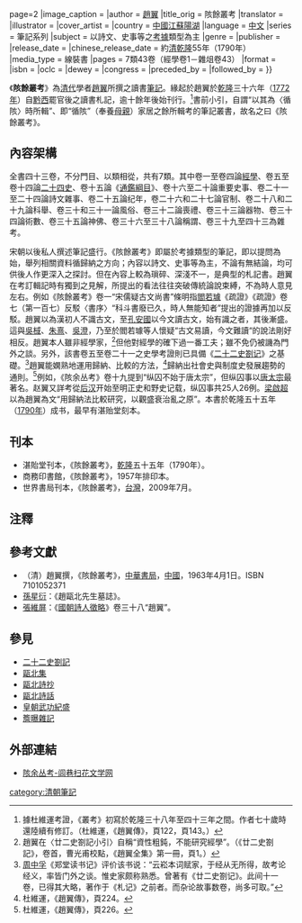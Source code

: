 {{Infobox Book 
|name                 = 陔餘叢考
|image                =  File:NAJDA-307-0178_陔余叢考_巻1-4.pdf{{!}}page=2
|image_caption        =  
|author               = [[趙翼|趙翼]]
|title_orig           = 陔餘叢考
|translator           =  
|illustrator          = 
|cover_artist         = 
|country              = [[中國|中國]][[江苏省|江蘇]][[武进区|陽湖]]
|language             = [[中文|中文]]
|series               = 筆記系列
|subject              = 以詩文、史事等之[[考據學|考據]]類型為主
|genre                = 
|publisher            = 
|release_date         = 
|chinese_release_date = 約[[清朝|清]][[乾隆|乾隆]]55年（1790年）
|media_type           = 線裝書
|pages                = 7類43卷（經學卷1－雜俎卷43）
|format               = 
|isbn                 = 
|oclc                 = 
|dewey                = 
|congress             = 
|preceded_by          =  
|followed_by          =  
}}

《'''陔餘叢考'''》為[[清代|清代]]學者[[趙翼|趙翼]]所撰之讀書[[筆記|筆記]]。緣起於趙翼於[[乾隆|乾隆]]三十六年（[[1772年|1772年]]）自[[黔西|黔西]]罷官後之讀書札記，逾十餘年後始刊行。<ref>據杜維運考證，《叢考》初寫於乾隆三十八年至四十三年之間。作者七十歲時還陸續有修訂。（杜維運，《趙翼傳》，頁122，頁143。）</ref>書前小引，自謂“以其為〈循陔〉時所輯”、即“循陔”（奉養[[母親|母親]]）家居之餘所輯考的筆記叢書，故名之曰《陔餘叢考》。

==內容架構==
全書四十三卷，不分門目、以類相從，共有7類。其中卷一至卷四論[[經學|經學]]、卷五至卷十四論[[二十四史|二十四史]]、卷十五論《[[通鑑綱目|通鑑綱目]]》、卷十六至二十論重要史事、卷二十一至二十四論詩文雜事、卷二十五論纪年，卷二十六和二十七論官制、卷二十八和二十九論科舉、卷三十和三十一論風俗、卷三十二論喪禮、卷三十三論器物、卷三十四論術數、卷三十五論神佛、卷三十六至三十八論稱謂、卷三十九至四十三為雜考。

宋朝以後私人撰述筆記盛行。《陔餘叢考》即屬於考據類型的筆記，即以提問為始，舉列相關資料循歸納之方向；內容以詩文、史事等為主，不論有無結論，均可供後人作更深入之探討。但在內容上較為瑣碎、深淺不一，是典型的札記書。趙翼在考訂輯記時有獨到之見解，所提出的看法往往突破傳統論說束縛，不為時人意見左右。例如《陔餘叢考》卷一“宋儒疑古文尚書”條明指[[閻若璩|閻若璩]]《疏證》《疏證》卷七（第一百七）反駁〈書序〉“科斗書廢已久，時人無能知者”提出的證據再加以反駁。趙翼以為漢初人不識古文，至[[孔安國|孔安國]]以今文讀古文，始有識之者，其後漸盛。這與[[吳棫|吳棫]]、[[朱熹|朱熹]]、[[吳澄|吳澄]]，乃至於閻若璩等人懷疑“古文易讀，今文難讀“的說法剛好相反。趙翼本人雖非經學家，<ref>趙翼在〈廿二史劄記小引〉自稱“資性粗鈍，不能研究經學”。（《廿二史劄記》，卷首，曹光甫校點，《趙翼全集》第一冊，頁1。）</ref>但他對經學的確下過一番工夫；雖不免仍被譏為門外之談。另外，該書卷五至卷二十一之史學考證則已具備《[[二十二史劄记|二十二史劄记]]》之基礎。<ref>[[周中孚|周中孚]]《郑堂读书记》评价该书说：“云崧本词赋家，于经从无所得，故考论经义，率皆门外之谈。惟史家颇称熟悉。曾著有《廿二史劄记》。此间十一卷，已得其大略，著作于《札记》之前者。而杂论故事数卷，尚多可取。”</ref>趙翼能嫻熟地運用歸納、比較的方法，<ref>杜維運，《趙翼傳》，頁224。</ref>歸納出社會史與制度史發展趨勢的通則。<ref>杜維運，《趙翼傳》，頁226。</ref>例如，《陔余丛考》卷十九提到“纵囚不始于唐太宗”，但纵囚事以[[唐太宗|唐太宗]]最著名。赵翼又詳考從[[后汉|后汉]]开始至明正史和野史记载，纵囚事共25人26例。[[梁啟超|梁啟超]]以為趙翼為文“用歸納法比較研究，以觀盛衰治亂之原”。本書於乾隆五十五年（[[1790年|1790年]]）成书，最早有湛贻堂刻本。

==刊本==
{{wikisource|陔餘叢考}}
*湛貽堂刊本，《陔餘叢考》，[[乾隆|乾隆]]五十五年（1790年）。
*商務印書館，《陔餘叢考》，1957年排印本。
*世界書局刊本，《陔餘叢考》，[[台灣|台灣]]，2009年7月。

==注釋==
{{reflist}}

==參考文獻==
{{refbegin}}
*（清）趙翼撰，《陔餘叢考》，[[中華書局|中華書局]]，[[中國|中國]]，1963年4月1日。ISBN 7101052371
* [[孫星衍|孫星衍]]：《趙甌北先生墓誌》。
* [[張維屏|張維屏]]：《[[國朝詩人徵略|國朝詩人徵略]]》卷三十八“趙翼”。
{{refend}}

==參見==
*[[二十二史劄記|二十二史劄記]]
*[[甌北集|甌北集]]
*[[甌北詩抄|甌北詩抄]]
*[[甌北詩話|甌北詩話]]
*[[皇朝武功紀盛|皇朝武功紀盛]]
*[[簷曝雜記|簷曝雜記]]

==外部連結==
*[http://www.saohua.com/shuku/lidaibiji/lidaibiji117.htm 陔余丛考-闾巷扫花文学网] {{Wayback|url=http://www.saohua.com/shuku/lidaibiji/lidaibiji117.htm |date=20110306022544 }}

[[category:清朝筆記|category:清朝筆記]]